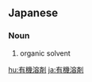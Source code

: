 ==Japanese==
{{ja-kanjitab|ゆう|き|よう|ざい|yomi=on}}

===Noun===
{{ja-noun|ゆうきようざい}}

# {{lb|ja|chemistry|sort=ゆうきようざい}} organic solvent

[[hu:有機溶剤]]
[[ja:有機溶剤]]